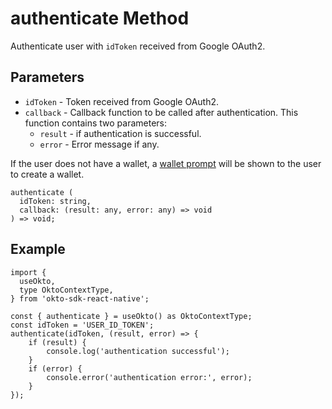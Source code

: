 
# authenticate Method
Authenticate user with `idToken` received from Google OAuth2.

## Parameters
- `idToken` - Token received from Google OAuth2.
- `callback` - Callback function to be called after authentication. This function contains two parameters:
  - `result` - if authentication is successful.
  - `error` - Error message if any.

If the user does not have a wallet, a [wallet prompt](/guide/authenticate/create-wallet) will be shown to the user to create a wallet.
```tsx copy
authenticate (
  idToken: string,
  callback: (result: any, error: any) => void
) => void;
```

## Example
```tsx copy
import {
  useOkto,
  type OktoContextType,
} from 'okto-sdk-react-native';

const { authenticate } = useOkto() as OktoContextType;
const idToken = 'USER_ID_TOKEN';
authenticate(idToken, (result, error) => {
    if (result) {
        console.log('authentication successful');
    }
    if (error) {
        console.error('authentication error:', error);
    }
});
```
